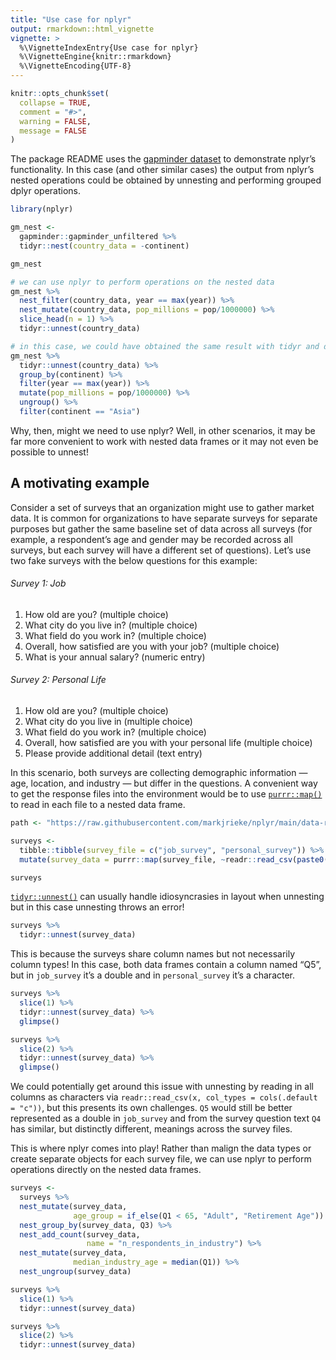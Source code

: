 ---
title: "Use case for nplyr"
output: rmarkdown::html_vignette
vignette: >
  %\VignetteIndexEntry{Use case for nplyr}
  %\VignetteEngine{knitr::rmarkdown}
  %\VignetteEncoding{UTF-8}
---

```{r, include = FALSE}
knitr::opts_chunk$set(
  collapse = TRUE,
  comment = "#>",
  warning = FALSE,
  message = FALSE
)
```

The package README uses the [gapminder dataset](https://CRAN.R-project.org/package=gapminder) to demonstrate nplyr's functionality. In this case (and other similar cases) the output from nplyr's nested operations could be obtained by unnesting and performing grouped dplyr operations.

```{r}
library(nplyr)

gm_nest <- 
  gapminder::gapminder_unfiltered %>%
  tidyr::nest(country_data = -continent)

gm_nest

# we can use nplyr to perform operations on the nested data
gm_nest %>%
  nest_filter(country_data, year == max(year)) %>%
  nest_mutate(country_data, pop_millions = pop/1000000) %>%
  slice_head(n = 1) %>%
  tidyr::unnest(country_data)

# in this case, we could have obtained the same result with tidyr and dplyr
gm_nest %>%
  tidyr::unnest(country_data) %>%
  group_by(continent) %>%
  filter(year == max(year)) %>%
  mutate(pop_millions = pop/1000000) %>%
  ungroup() %>%
  filter(continent == "Asia")
```

Why, then, might we need to use nplyr? Well, in other scenarios, it may be far more convenient to work with nested data frames or it may not even be possible to unnest!

## A motivating example

Consider a set of surveys that an organization might use to gather market data. It is common for organizations to have separate surveys for separate purposes but gather the same baseline set of data across all surveys (for example, a respondent's age and gender may be recorded across all surveys, but each survey will have a different set of questions). Let's use two fake surveys with the below questions for this example:

###### Survey 1: Job

1. How old are you? (multiple choice)
2. What city do you live in? (multiple choice)
3. What field do you work in? (multiple choice)
4. Overall, how satisfied are you with your job? (multiple choice)
5. What is your annual salary? (numeric entry)

###### Survey 2: Personal Life

1. How old are you? (multiple choice)
2. What city do you live in (multiple choice)
3. What field do you work in? (multiple choice)
4. Overall, how satisfied are you with your personal life (multiple choice)
5. Please provide additional detail (text entry)

In this scenario, both surveys are collecting demographic information --- age, location, and industry --- but differ in the questions. A convenient way to get the response files into the environment would be to use [`purrr::map()`](https://purrr.tidyverse.org/reference/map.html) to read in each file to a nested data frame.

```{r}
path <- "https://raw.githubusercontent.com/markjrieke/nplyr/main/data-raw/"

surveys <- 
  tibble::tibble(survey_file = c("job_survey", "personal_survey")) %>%
  mutate(survey_data = purrr::map(survey_file, ~readr::read_csv(paste0(path, .x, ".csv"))))

surveys
```

[`tidyr::unnest()`](https://tidyr.tidyverse.org/reference/nest.html) can usually handle idiosyncrasies in layout when unnesting but in this case unnesting throws an error!

```{r, error=TRUE}
surveys %>%
  tidyr::unnest(survey_data)
```

This is because the surveys share column names but not necessarily column types! In this case, both data frames contain a column named "Q5", but in `job_survey` it's a double and in `personal_survey` it's a character.

```{r}
surveys %>%
  slice(1) %>%
  tidyr::unnest(survey_data) %>%
  glimpse()

surveys %>%
  slice(2) %>%
  tidyr::unnest(survey_data) %>%
  glimpse()
```

We could potentially get around this issue with unnesting by reading in all columns as characters via `readr::read_csv(x, col_types = cols(.default = "c"))`, but this presents its own challenges. `Q5` would still be better represented as a double in `job_survey` and from the survey question text `Q4` has similar, but distinctly different, meanings across the survey files.

This is where nplyr comes into play! Rather than malign the data types or create separate objects for each survey file, we can use nplyr to perform operations directly on the nested data frames.

```{r}
surveys <- 
  surveys %>%
  nest_mutate(survey_data,
              age_group = if_else(Q1 < 65, "Adult", "Retirement Age")) %>%
  nest_group_by(survey_data, Q3) %>%
  nest_add_count(survey_data, 
                 name = "n_respondents_in_industry") %>%
  nest_mutate(survey_data, 
              median_industry_age = median(Q1)) %>%
  nest_ungroup(survey_data)

surveys %>%
  slice(1) %>%
  tidyr::unnest(survey_data)

surveys %>%
  slice(2) %>%
  tidyr::unnest(survey_data)
```



